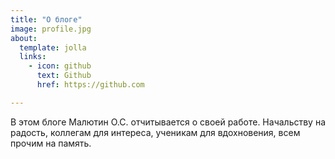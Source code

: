 ```yaml
---
title: "О блоге"
image: profile.jpg
about:
  template: jolla
  links:
    - icon: github
      text: Github
      href: https://github.com

---
```


В этом блоге Малютин О.С. отчитывается о своей работе. Начальству на радость, коллегам для интереса, ученикам для вдохновения, всем прочим на память.
